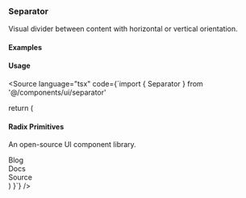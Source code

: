 
<Meta of={SeparatorStories} />

### Separator

Visual divider between content with horizontal or vertical orientation.

#### Examples

<Canvas>
  <Story of={SeparatorStories.Horizontal} />
</Canvas>

<Canvas>
  <Story of={SeparatorStories.Vertical} />
</Canvas>

#### Usage

<Source language="tsx" code={`import { Separator } from '@/components/ui/separator'

  return (
    <div className="w-80">
      <div className="space-y-1">
        <h4 className="text-sm font-medium leading-none">Radix Primitives</h4>
        <p className="text-sm text-muted-foreground">
          An open-source UI component library.
        </p>
      </div>
      <Separator className="my-4" />
      <div className="flex h-5 items-center space-x-4 text-sm">
        <div>Blog</div>
        <Separator orientation="vertical" />
        <div>Docs</div>
        <Separator orientation="vertical" />
        <div>Source</div>
      </div>
    </div>
  )
}`} />
